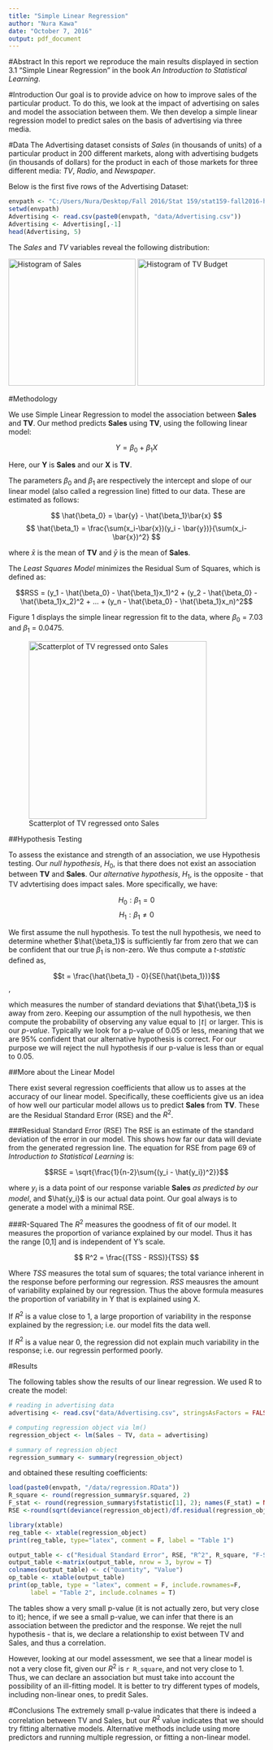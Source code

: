 ```yaml
---
title: "Simple Linear Regression"
author: "Nura Kawa"
date: "October 7, 2016"
output: pdf_document
---
```



#Abstract
In this report we reproduce the main results displayed in section 3.1 "Simple Linear Regression" in the book _An Introduction to Statistical Learning_.


#Introduction
Our goal is to provide advice on how to improve sales of the particular product. To do this, we look at the impact of advertising on sales and model the association between them. We then develop a simple linear regression model to predict sales on the basis of advertising via three media.


#Data
The Advertising dataset consists of _Sales_ (in thousands of units) of a particular product in 200 different markets, along with advertising budgets (in thousands of dollars) for the product in each of those markets for three different media: _TV_, _Radio_, and _Newspaper_.


Below is the first five rows of the Advertising Dataset:  
```r
envpath <- "C:/Users/Nura/Desktop/Fall 2016/Stat 159/stat159-fall2016-hw02/stat159-fall2016-hw02/"
setwd(envpath)
Advertising <- read.csv(paste0(envpath, "data/Advertising.csv"))
Advertising <- Advertising[,-1]
head(Advertising, 5)
```
  

The _Sales_ and _TV_ variables reveal the following distribution:


![Histogram of Sales](C:/Users/Nura/Desktop/Fall 2016/Stat 159/stat159-fall2016-hw02/stat159-fall2016-hw02/images/histogram-sales.png){width="250px"} ![Histogram of TV Budget](C:/Users/Nura/Desktop/Fall 2016/Stat 159/stat159-fall2016-hw02/stat159-fall2016-hw02/images/histogram-tv.png){width="250px"}


  
#Methodology  

We use Simple Linear Regression to model the association between __Sales__ and __TV__. Our method predicts __Sales__ using __TV__, using the following linear model:

$$ Y = \beta_0 + \beta_1X $$

Here, our __Y__ is __Sales__ and our __X__ is __TV__.

The parameters $\beta_0$ and $\beta_1$ are respectively the intercept and slope of our linear model (also called a regression line) fitted to our data. These are estimated as follows:

$$ \hat{\beta_0} = \bar{y} - \hat{\beta_1}\bar{x} $$
$$ \hat{\beta_1} = \frac{\sum(x_i-\bar{x})(y_i - \bar{y})}{\sum(x_i-\bar{x})^2} $$

where $\bar{x}$ is the mean of __TV__ and $\bar{y}$ is the mean of __Sales__. 
  
The _Least Squares Model_ minimizes the Residual Sum of Squares, which is defined as:

$$RSS = (y_1 - \hat{\beta_0} - \hat{\beta_1}x_1)^2 + (y_2 - \hat{\beta_0} - \hat{\beta_1}x_2)^2 + ... + (y_n - \hat{\beta_0} - \hat{\beta_1}x_n)^2$$

Figure 1 displays the simple linear regression fit to the data, where $\beta_0$ = 7.03 and $\beta_1$ = 0.0475.

![Scatterplot of TV regressed onto Sales](C:/Users/Nura/Desktop/Fall 2016/Stat 159/stat159-fall2016-hw02/stat159-fall2016-hw02/images/scatterplot-tv-sales.png){width="350px"}

##Hypothesis Testing

To assess the existance and strength of an association, we use Hypothesis testing. Our _null hypothesis_, $H_0$, is that there does not exist an association between __TV__ and __Sales__. Our _alternative hypothesis_, $H_1$, is the opposite - that TV advtertising does impact sales. More specifically, we have: 

$$H_0: \beta_1 = 0$$
$$H_1: \beta_1 \neq 0$$

We first assume the null hypothesis. To test the null hypothesis, we need to determine whether $\hat{\beta_1}$ is sufficiently far from zero that we can be confident that our true $\beta_1$ is non-zero. We thus compute a _t-statistic_ defined as, 

$$t = \frac{\hat{\beta_1} - 0}{SE(\hat{\beta_1})}$$,

which measures the number of standard deviations that $\hat{\beta_1}$ is away from zero. Keeping our assumption of the null hypothesis, we then compute the probability of observing any value equal to $\mid t \mid$ or larger. This is our _p-value_. Typically we look for a p-value of 0.05 or less, meaning that we are 95% confident that our alternative hypothesis is correct. For our purpose we will reject the null hypothesis if our p-value is less than or equal to 0.05.

##More about the Linear Model

There exist several regression coefficients that allow us to asses at the accuracy of our linear model. Specifically, these coefficients give us an idea of how well our particular model allows us to predict __Sales__ from __TV__. These are the Residual Standard Error (RSE) and the $R^2$.


###Residual Standard Error (RSE)
The RSE is an estimate of the standard deviation of the error in our model. This shows how far our data will deviate from the generated regression line. The equation for RSE from page 69 of _Introduction to Statistical Learning_ is:

$$RSE = \sqrt{\frac{1}{n-2}\sum{(y_i - \hat{y_i})^2}}$$

where $y_i$ is a data point of our response variable __Sales__ _as predicted by our model_, and $\hat{y_i}$ is our actual data point. Our goal always is to generate a model with a minimal RSE.

###R-Squared
The $R^2$ measures the goodness of fit of our model. It measures the proportion of variance explained by our model. Thus it has the range [0,1] and is independent of Y's scale.

$$ R^2 = \frac{(TSS - RSS)}{TSS} $$

Where $TSS$ measures the total sum of squares; the total variance inherent in the response before performing our regression. $RSS$ meausres the amount of variability explained by our regression. Thus the above formula measures the proportion of variability in Y that is explained using X.

If $R^2$ is a value close to 1, a large proportion of variability in the response explained by the regression; i.e. our model fits the data well.

If $R^2$ is a value near 0, the regression did not explain much variability in the response; i.e. our regressin performed poorly.


#Results

The following tables show the results of our linear regression. We used R to create the model:

```r
# reading in advertising data
advertising <- read.csv("data/Advertising.csv", stringsAsFactors = FALSE)

# computing regression object via lm()
regression_object <- lm(Sales ~ TV, data = advertising)

# summary of regression object
regression_summary <- summary(regression_object)
```

and obtained these resulting coefficients: 

```r
load(paste0(envpath, "/data/regression.RData"))
R_square <- round(regression_summary$r.squared, 2)
F_stat <- round(regression_summary$fstatistic[1], 2); names(F_stat) = NULL
RSE <-round(sqrt(deviance(regression_object)/df.residual(regression_object)), 2)
```


```r
library(xtable)
reg_table <- xtable(regression_object)
print(reg_table, type="latex", comment = F, label = "Table 1")
```


```r
output_table <- c("Residual Standard Error", RSE, "R^2", R_square, "F-Statistic", F_stat)
output_table <-matrix(output_table, nrow = 3, byrow = T)
colnames(output_table) <- c("Quantity", "Value")
op_table <- xtable(output_table)
print(op_table, type = "latex", comment = F, include.rownames=F, 
      label = "Table 2", include.colnames = T)
```

The tables show a very small p-value (it is not actually zero, but very close to it); hence, if we see a small p-value, we can infer that there is an association between the predictor and the response. We rejet the null hypothesis - that is, we declare a relationship to exist between TV and Sales, and thus a correlation.


However, looking at our model assessment, we see that a linear model is not a very close fit, given our $R^2$ is `r R_square`, and not very close to 1. Thus, we can declare an association but must take into account the possibility of an ill-fitting model. It is better to try different types of models, including non-linear ones, to predit Sales. 

#Conclusions
The extremely small p-value indicates that there is indeed a correlation between TV and Sales, but our $R^2$ value indicates that we should try fitting alternative models. Alternative methods include using more predictors and running multiple regression, or fitting a non-linear model.




